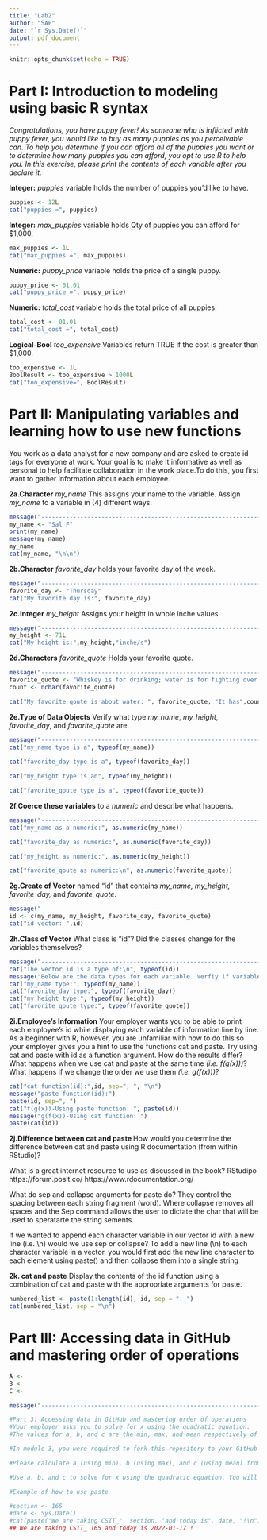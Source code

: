```yaml
---
title: "Lab2"
author: "SAF"
date: "`r Sys.Date()`"
output: pdf_document
---
```


```r
knitr::opts_chunk$set(echo = TRUE)
```

# Part I: Introduction to modeling using basic R syntax

*Congratulations, you have puppy fever! As someone who is inflicted with puppy 
fever, you would like to buy as many puppies as you perceivable can. To help 
you determine if you can afford all of the puppies you want or to determine 
how many puppies you can afford, you opt to use R to help you. In this 
exercise, please print the contents of each variable after you declare it.*

**Integer:** *puppies* variable holds the number of puppies you’d like to have.
```R
puppies <- 12L
cat("puppies =", puppies)
```

**Integer:** *max_puppies* variable holds Qty of puppies you can afford for $1,000.
```R
max_puppies <- 1L
cat("max_puppies =", max_puppies)
```

**Numeric:** *puppy_price* variable holds the price of a single puppy.
```R
puppy_price <- 01.01
cat("puppy_price =", puppy_price)
```

**Numeric:** *total_cost* variable holds the total price of all puppies.
```R
total_cost <- 01.01
cat("total_cost =", total_cost)
```

**Logical-Bool** *too_expensive* Variables return TRUE if the cost is greater than $1,000.
```R
too_expensive <- 1L
BoolResult <- too_expensive > 1000L
cat("too_expensive=", BoolResult)
```

# Part II: Manipulating variables and learning how to use new functions

You work as a data analyst for a new company and are asked to create id tags for 
everyone at work. Your goal is to make it informative as well as personal to 
help facilitate collaboration in the work place.To do this, you first want to 
gather information about each employee.

**2a.Character** *my_name* This assigns your name to the variable.
Assign *my_name* to a variable in (4) different ways.
```R
message("-----------------------------------------------------------------------------------")
my_name <- "Sal F"
print(my_name)
message(my_name)
my_name
cat(my_name, "\n\n")
```


**2b.Character** *favorite_day* holds your favorite day of the week.
```R
message("-----------------------------------------------------------------------------------")
favorite_day <- "Thursday"
cat("My favorite day is:", favorite_day)
```


**2c.Integer** *my_height* Assigns your height in whole inche values.
```R
message("-----------------------------------------------------------------------------------")
my_height <- 71L
cat("My height is:",my_height,"inche/s")
```


**2d.Characters** *favorite_quote* Holds your favorite quote.
```R
message("-----------------------------------------------------------------------------------")
favorite_quote <- "Whiskey is for drinking; water is for fighting over."
count <- nchar(favorite_quote)

cat("My favorite qoute is about water: ", favorite_quote, "It has",count,"characters.")
```


**2e.Type of Data Objects** Verify what type *my_name*, *my_height*, *favorite_day*, and *favorite_quote* are.
```R
message("-----------------------------------------------------------------------------------")
cat("my_name type is a", typeof(my_name))
    
cat("favorite_day type is a", typeof(favorite_day))

cat("my_height type is an", typeof(my_height))

cat("favorite_qoute type is a", typeof(favorite_quote))

```


**2f.Coerce these variables** to a *numeric* and describe what happens.
```R
message("-----------------------------------------------------------------------------------")
cat("my_name as a numeric:", as.numeric(my_name))

cat("favorite_day as numeric:", as.numeric(favorite_day))

cat("my_height as numeric:", as.numeric(my_height))

cat("favorite_qoute as numeric:\n", as.numeric(favorite_quote))
```

**2g.Create of Vector** named "id" that contains *my_name, my_height, favorite_day,* and *favorite_quote*.
```R
message("-----------------------------------------------------------------------------------")
id <- c(my_name, my_height, favorite_day, favorite_quote)
cat("id vector: ",id)
```

**2h.Class of Vector** What class is "id"? Did the classes change for the variables themselves?
```R
message("-----------------------------------------------------------------------------------")
cat("The vector id is a type of:\n", typeof(id))
message("Below are the data types for each variable. Verfiy if variables weren't altered")
cat("my_name type:", typeof(my_name))
cat("favorite_day type:", typeof(favorite_day))
cat("my_height type:", typeof(my_height))
cat("favorite_qoute type:", typeof(favorite_quote))
```

**2i.Employee's Information** Your employer wants you to be able to print each employee’s id while displaying each variable of information line by line. As a beginner with R, however, you are unfamiliar with how to do this so your employer gives you a hint to use the functions cat and paste.
Try using cat and paste with id as a function argument. How do the results differ?
What happens when we use cat and paste at the same time *(i.e. f(g(x)))*?
What happens if we change the order we use them *(i.e. g(f(x)))*?
```R
cat("cat function(id):",id, sep=", ", "\n")
message("paste function(id):")
paste(id, sep=", ")
cat("f(g(x))-Using paste function: ", paste(id))
message("g(f(x))-Using cat function: ")
paste(cat(id))
```

**2j.Difference between cat and paste ** How would you determine the difference between 
cat and paste using R documentation (from within RStudio)?

What is a great internet resource to use as discussed in the book? RStudipo
https://forum.posit.co/
https://www.rdocumentation.org/

What do sep and collapse arguments for paste do?
They control the spacing between each string fragment (word). Where collapse removes all spaces and the Sep command allows the user to dictate the char that will be used to speratarte the string sements. 

If we wanted to append each character variable in our vector id with a new line (i.e. \\n) would we use sep or collapse?
To add a new line (\\n) to each character variable in a vector, you would first add the new line character to each element using paste() and then collapse them into a single string

**2k. cat and paste** Display the contents of the id function using a combination of cat and paste with the appropriate arguments for paste.
```R
numbered_list <- paste(1:length(id), id, sep = ". ")
cat(numbered_list, sep = "\n")
```





# Part III: Accessing data in GitHub and mastering order of operations

```R
A <-
B <-
C <-

```

```R
message("-----------------------------------------------------------------------------------")


```


```R
#Part 3: Accessing data in GitHub and mastering order of operations
#Your employer asks you to solve for x using the quadratic equation:
#The values for a, b, and c are the min, max, and mean respectively of a data set that your employer has on GitHub.

#In module 3, you were required to fork this repository to your GitHub and then clone it to your machine. To access the data set for determining a, b, and c we need to pull from the original repository onto our machine using GitHub. Before you can sync your fork with an upstream repository, however, you must configure a remote that points to the upstream repository. See LINK for help. After syncing, please click on data.RData in Module-4 to load the data set into your environment. Alternatively (and preferred), please use load followed by a character argument of the directory path to load the data set into your environment.

#Please calculate a (using min), b (using max), and c (using mean) from data. Pay careful attention to follow order of operations (PEMDAS)

#Use a, b, and c to solve for x using the quadratic equation. You will need to do this for + and - in the quadratic equation (i.e. you should have TWO answers). Please display the answer as x = {x1, x2} using cat and paste. In part 2 we used paste to display the contents of a vector, here we use it to concatenate different vaariables into one expression.

#Example of how to use paste

#section <- 165
#date <- Sys.Date()
#cat(paste("We are taking CSIT_", section, "and today is", date, "!\n"))
## We are taking CSIT_ 165 and today is 2022-01-17 !
```

